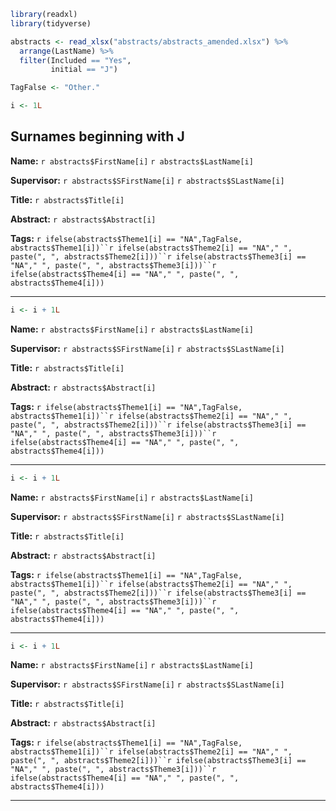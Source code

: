 
```r

library(readxl)
library(tidyverse)

abstracts <- read_xlsx("abstracts/abstracts_amended.xlsx") %>%
  arrange(LastName) %>%
  filter(Included == "Yes", 
         initial == "J")

TagFalse <- "Other."

i <- 1L
```


## Surnames beginning with J {-}

**Name:** `r abstracts$FirstName[i]` `r abstracts$LastName[i]`

**Supervisor:** `r abstracts$SFirstName[i]` `r abstracts$SLastName[i]`

**Title:** `r abstracts$Title[i]`

**Abstract:** `r abstracts$Abstract[i]`

**Tags:** `r ifelse(abstracts$Theme1[i] == "NA",TagFalse, abstracts$Theme1[i])``r ifelse(abstracts$Theme2[i] == "NA"," ", paste(", ", abstracts$Theme2[i]))``r ifelse(abstracts$Theme3[i] == "NA"," ", paste(", ", abstracts$Theme3[i]))``r ifelse(abstracts$Theme4[i] == "NA"," ", paste(", ", abstracts$Theme4[i]))`

---

```r
i <- i + 1L
```

**Name:** `r abstracts$FirstName[i]` `r abstracts$LastName[i]`

**Supervisor:** `r abstracts$SFirstName[i]` `r abstracts$SLastName[i]`

**Title:** `r abstracts$Title[i]`

**Abstract:** `r abstracts$Abstract[i]`

**Tags:** `r ifelse(abstracts$Theme1[i] == "NA",TagFalse, abstracts$Theme1[i])``r ifelse(abstracts$Theme2[i] == "NA"," ", paste(", ", abstracts$Theme2[i]))``r ifelse(abstracts$Theme3[i] == "NA"," ", paste(", ", abstracts$Theme3[i]))``r ifelse(abstracts$Theme4[i] == "NA"," ", paste(", ", abstracts$Theme4[i]))`

---


```r
i <- i + 1L
```

**Name:** `r abstracts$FirstName[i]` `r abstracts$LastName[i]`

**Supervisor:** `r abstracts$SFirstName[i]` `r abstracts$SLastName[i]`

**Title:** `r abstracts$Title[i]`

**Abstract:** `r abstracts$Abstract[i]`

**Tags:** `r ifelse(abstracts$Theme1[i] == "NA",TagFalse, abstracts$Theme1[i])``r ifelse(abstracts$Theme2[i] == "NA"," ", paste(", ", abstracts$Theme2[i]))``r ifelse(abstracts$Theme3[i] == "NA"," ", paste(", ", abstracts$Theme3[i]))``r ifelse(abstracts$Theme4[i] == "NA"," ", paste(", ", abstracts$Theme4[i]))`

---


```r
i <- i + 1L
```

**Name:** `r abstracts$FirstName[i]` `r abstracts$LastName[i]`

**Supervisor:** `r abstracts$SFirstName[i]` `r abstracts$SLastName[i]`

**Title:** `r abstracts$Title[i]`

**Abstract:** `r abstracts$Abstract[i]`

**Tags:** `r ifelse(abstracts$Theme1[i] == "NA",TagFalse, abstracts$Theme1[i])``r ifelse(abstracts$Theme2[i] == "NA"," ", paste(", ", abstracts$Theme2[i]))``r ifelse(abstracts$Theme3[i] == "NA"," ", paste(", ", abstracts$Theme3[i]))``r ifelse(abstracts$Theme4[i] == "NA"," ", paste(", ", abstracts$Theme4[i]))`

---

